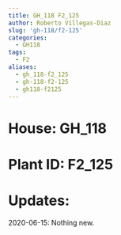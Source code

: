 ```yaml
---
title: GH_118 F2_125
author: Roberto Villegas-Diaz
slug: 'gh-118/f2-125'
categories:
  - GH118
tags:
  - F2
aliases:
  - gh_118-f2_125
  - gh-118-f2-125
  - gh118-f2125
---
```


# **House**: GH_118
# **Plant ID**: F2_125
# **Updates**: 
2020-06-15: Nothing new.
